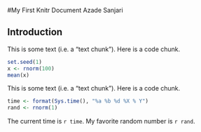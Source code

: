 #My First Knitr Document
Azade Sanjari

## Introduction

This is some text (i.e. a "text chunk"). Here is a code chunk.
```r
set.seed(1)
x <- rnorm(100)
mean(x)
```

This is some text (i.e. a "text chunk"). Here is a code chunk.
```r
time <- format(Sys.time(), "%a %b %d %X % Y")
rand <- rnorm(1)
```

The current time is `r time`. My favorite random number is `r rand`.

